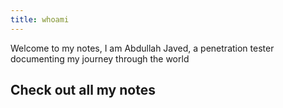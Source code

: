 ```yaml
---
title: whoami
---
```



<GithubInfo
  owner="aboodi-jay"
  repo="aboodi-jay"
  hideStars={true}
/>

Welcome to my notes, I am Abdullah Javed, a penetration tester documenting my journey through the world

## Check out all my notes

<Cards>
  <Card title="How I built my own Active Directory Lab" href="/docs/lab/introduction" />
  <Card title="Hacking Active Directory" href="/docs/ad-pentesting/enumeration" />
</Cards>
